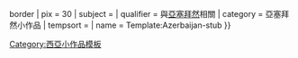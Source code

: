 {{asbox
| image     = Flag of Azerbaijan.svg{{!}}border
| pix       = 30
| subject   = 
| qualifier = 與[[亞塞拜然]]相關
| category  = 亞塞拜然小作品
| tempsort  =  
| name      = Template:Azerbaijan-stub
}}<noinclude>
[[Category:西亞小作品模板]]
</noinclude>